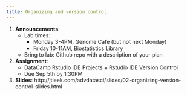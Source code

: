 ```yaml
---
title: Organizing and version control
---
```


1. __Announcements__: 
    * Lab times: 
        * Monday 3-4PM, Genome Cafe (but not next Monday)
        * Friday 10-11AM, Biostatistics Library
    * Bring to lab: Github repo with a description of your plan
2. __Assignment__: 
    * DataCamp Rstudio IDE Projects + Rstudio IDE Version Control
    * Due Sep 5th by 1:30PM 
3. __Slides__: http://jtleek.com/advdatasci/slides/02-organizing-version-control-slides.html

